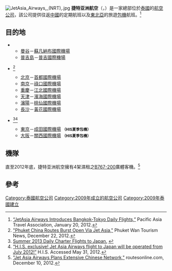 {{Infobox Airline
 |airline=捷特亚洲航空<br>{{lang|th|เจ็ทเอเซีย แอร์เวย์}}<br>{{lang|en|Jet Asia Airways}}<br>{{lang|ja|ジェットアジア・エアウェイズ}}
 |logo=HS-JAB B767 JetAsia (7454949732).jpg
 |logo_size=200px
 |IATA=JF
 |ICAO=JAA
 |callsign=
 |parent= 
 |founded=2009
 |key_people=
 |headquarters= [[泰國|泰國]][[曼谷|曼谷]]
 |hubs=[[蘇凡納布機場|蘇凡納布國際機場]]
 |focus_cities=
 |frequent_flyer=
 |lounge=
 |alliance=
 |fleet_size=4
 |destinations=7
 |website=[http://www.flyjetasia.com flyjetasia.com]
}}
[[File:JetAsia_Airways,_(NRT),.jpg|thumb]]
'''捷特亚洲航空'''（{{lang-th|เจ็ทเอเซีย แอร์เวย์}}，{{lang-en|Jet Asia Airways}}）是一家總部位於[[泰國|泰國]]的[[航空公司|航空公司]]，該公司提供往返[[中國|中國]]的定期航班以及[[東北亞|東北亞]]的旅遊[[包機|包機]]航班。<ref>[http://www.pata.org/news/jetasia-airways-introduces-bangkok-tokyo-daily-flights “JetAsia Airways Introduces Bangkok-Tokyo Daily Flights,”] {{webarchive|url=https://web.archive.org/web/20130927164117/http://www.pata.org/news/jetasia-airways-introduces-bangkok-tokyo-daily-flights |date=2013-09-27 }} Pacific Asia Travel Association, January 20, 2012.</ref>

==目的地==
*{{THA}}
**[[曼谷|曼谷]]－[[蘇凡納布機場|蘇凡納布國際機場]]
**[[普吉島|普吉島]]－[[普吉國際機場|普吉國際機場]]
*{{CHN}}<ref>[http://phuketwan.com/tourism/phuket-china-routes-burst-open-via-jet-asia-17277/ "Phuket China Routes Burst Open Via Jet Asia,"] {{Wayback|url=http://phuketwan.com/tourism/phuket-china-routes-burst-open-via-jet-asia-17277/ |date=20160404191702 }} Phuket Wan Tourism News, December 22, 2012.</ref>
**[[北京|北京]]－[[首都國際機場|首都國際機場]]
**[[南京|南京]]－[[祿口國際機場|祿口國際機場]]
**[[重慶|重慶]]－[[江北國際機場|江北國際機場]]
**[[天津|天津]]－[[濱海國際機場|濱海國際機場]]
**[[瀋陽|瀋陽]]－[[桃仙國際機場|桃仙國際機場]]
**[[長沙|長沙]]－[[黃花國際機場|黃花國際機場]]
*{{JPN}}<ref>[http://www.flyjetasia.com/press-release/?news_item=18 Summer 2013 Daily Charter Flights to Japan.] {{webarchive|url=https://web.archive.org/web/20130823164424/http://www.flyjetasia.com/press-release/?news_item=18 |date=2013-08-23 }}</ref><ref name="his">[http://www.his-bkk.com/en/air_JetAsiaAirways_en.php “H.I.S. exclusive! Jet Asia Airways flight to Japan will be operated from {{sic|13|rd|nolink=yes}} July 2012!”] {{Wayback|url=http://www.his-bkk.com/en/air_JetAsiaAirways_en.php |date=20131003161115 }} H.I.S. Accessed May 31, 2012.</ref>
**[[東京|東京]]－[[成田國際機場|成田國際機場]] <small>'''（HIS夏季包機）'''</small>
**[[大阪市|大阪]]－[[關西國際機場|關西國際機場]] <small>'''（HIS夏季包機）'''</small>

==機隊==
直至2012年底，捷特亚洲航空擁有4架濕租之[[B767|B767-200]]廣體客機。<ref>[http://www.routesonline.com/news/29/breaking-news/172245/jet-asia-airways-plans-extensive-chinese-network/ "Jet Asia Airways Plans Extensive Chinese Network,"] {{Wayback|url=http://www.routesonline.com/news/29/breaking-news/172245/jet-asia-airways-plans-extensive-chinese-network/ |date=20201125164044 }} routesonline.com, December 10, 2012.</ref>

==參考==
{{reflist}}

{{航空公司小作品}}
{{泰國小作品}}
{{泰国航空公司}}

[[Category:泰國航空公司|Category:泰國航空公司]]
[[Category:2009年成立的航空公司|Category:2009年成立的航空公司]]
[[Category:2009年泰國建立|Category:2009年泰國建立]]